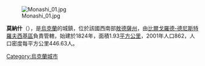 [[Image:Monashi_01.jpg|right]]

{{coord|46|9|43|N|30|3|13|E|scale:30000|display=title}}

'''莫納什'''（{{lang-uk|Монаші}}），是[[烏克蘭|烏克蘭]]的城鎮，位於該國西南部[[敖德薩州|敖德薩州]]，由[[比爾戈羅德-德尼斯特羅夫西基區|比爾戈羅德-德尼斯特羅夫西基區]]負責管轄，始建於1824年，面積1.93[[平方公里|平方公里]]，2001年人口862，人口密度每平方公里446.63人。

{{Ukraine-geo-stub}}
[[Category:烏克蘭城市|Category:烏克蘭城市]]